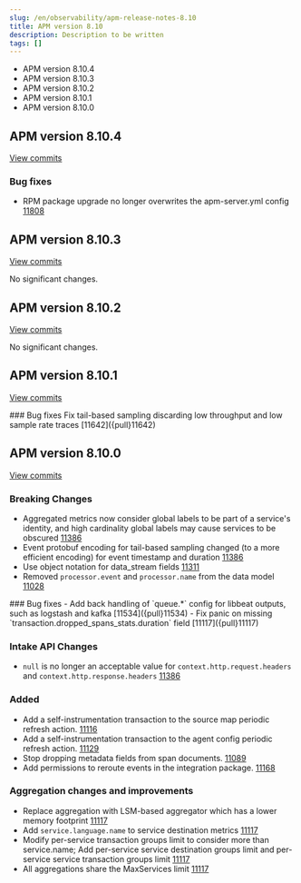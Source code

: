 ```yaml
---
slug: /en/observability/apm-release-notes-8.10
title: APM version 8.10
description: Description to be written
tags: []
---
```


<div id="apm-release-notes-8.10"></div>

* <DocLink slug="/en/observability/apm-release-notes-8.10" section="apm-version-8104">APM version 8.10.4</DocLink>
* <DocLink slug="/en/observability/apm-release-notes-8.10" section="apm-version-8103">APM version 8.10.3</DocLink>
* <DocLink slug="/en/observability/apm-release-notes-8.10" section="apm-version-8102">APM version 8.10.2</DocLink>
* <DocLink slug="/en/observability/apm-release-notes-8.10" section="apm-version-8101">APM version 8.10.1</DocLink>
* <DocLink slug="/en/observability/apm-release-notes-8.10" section="apm-version-8100">APM version 8.10.0</DocLink>

<div id="apm-release-notes-8.10.4"></div>

## APM version 8.10.4

[View commits](https://github.com/elastic/apm-server/compare/v8.10.3\...v8.10.4)

<div id="bug_fixes"></div>

### Bug fixes

- RPM package upgrade no longer overwrites the apm-server.yml config [11808]({pull}11808)

<div id="apm-release-notes-8.10.3"></div>

## APM version 8.10.3

[View commits](https://github.com/elastic/apm-server/compare/v8.10.2\...v8.10.3)

No significant changes.

<div id="apm-release-notes-8.10.2"></div>

## APM version 8.10.2

[View commits](https://github.com/elastic/apm-server/compare/v8.10.1\...v8.10.2)

No significant changes.

<div id="apm-release-notes-8.10.1"></div>

## APM version 8.10.1

[View commits](https://github.com/elastic/apm-server/compare/v8.10.0\...v8.10.1)

<div id="bug_fixes"></div>
### Bug fixes
Fix tail-based sampling discarding low throughput and low sample rate traces [11642]({pull}11642)

<div id="apm-release-notes-8.10.0"></div>

## APM version 8.10.0

[View commits](https://github.com/elastic/apm-server/compare/v8.9.2\...v8.10.0)

<div id="breaking_changes"></div>

### Breaking Changes
- Aggregated metrics now consider global labels to be part of a service's identity, and high cardinality global labels may cause services to be obscured [11386]({pull}11386)
- Event protobuf encoding for tail-based sampling changed (to a more efficient encoding) for event timestamp and duration [11386]({pull}11386)
- Use object notation for data_stream fields [11311]({pull}11311)
- Removed `processor.event` and `processor.name` from the data model [11028]({pull}11028)

<div id="bug_fixes"></div>
### Bug fixes
- Add back handling of `queue.*` config for libbeat outputs, such as logstash and kafka [11534]({pull}11534)
- Fix panic on missing `transaction.dropped_spans_stats.duration` field [11117]({pull}11117)

<div id="intake_api_changes"></div>

### Intake API Changes
- `null` is no longer an acceptable value for `context.http.request.headers` and `context.http.response.headers` [11386]({pull}11386)

<div id="added"></div>

### Added
- Add a self-instrumentation transaction to the source map periodic refresh action. [11116]({pull}11116)
- Add a self-instrumentation transaction to the agent config periodic refresh action. [11129]({pull}11129)
- Stop dropping metadata fields from span documents. [11089]({pull}11089)
- Add permissions to reroute events in the integration package. [11168]({pull}11168)

<div id="aggregation_changes_and_improvements"></div>

### Aggregation changes and improvements
- Replace aggregation with LSM-based aggregator which has a lower memory footprint [11117]({pull}11117)
- Add `service.language.name` to service destination metrics [11117]({pull}11117)
- Modify per-service transaction groups limit to consider more than service.name; Add per-service service destination groups limit and per-service service transaction groups limit [11117]({pull}11117)
- All aggregations share the MaxServices limit [11117]({pull}11117)
